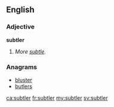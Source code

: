 ==English==

===Adjective===
'''subtler'''

# {{context|obsolete|lang=en}} {{en-comparative of|subtle}}  ''More [[subtle]].''

===Anagrams===
* [[bluster#English|bluster]]
* [[butlers#English|butlers]]

[[ca:subtler]]
[[fr:subtler]]
[[my:subtler]]
[[sv:subtler]]